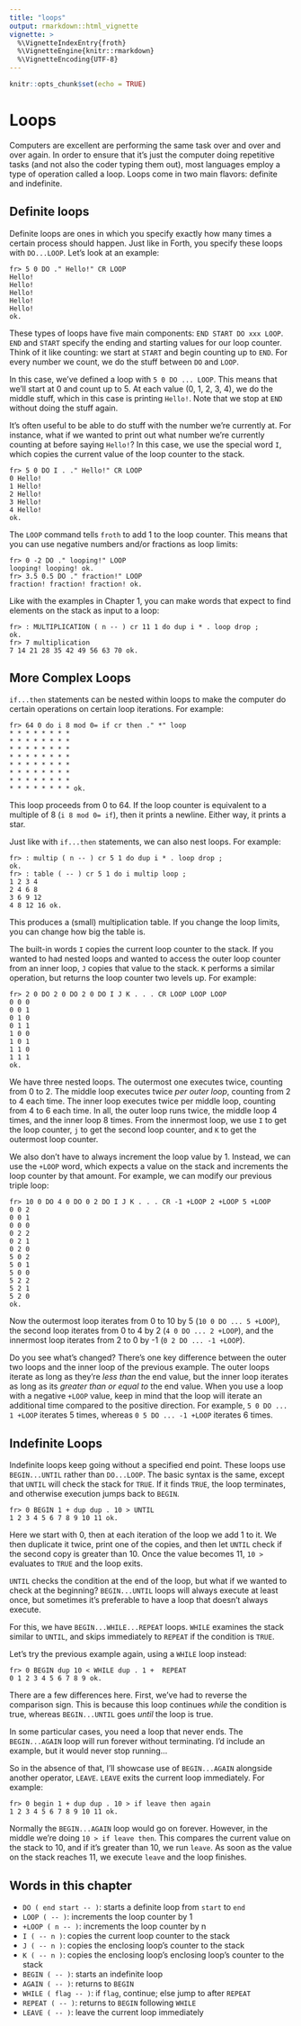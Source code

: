 ```yaml
---
title: "loops"
output: rmarkdown::html_vignette
vignette: >
  %\VignetteIndexEntry{froth}
  %\VignetteEngine{knitr::rmarkdown}
  %\VignetteEncoding{UTF-8}
---
```


```r
knitr::opts_chunk$set(echo = TRUE)
```

# Loops

Computers are excellent are performing the same task over and over and over again. In order to ensure that it's just the computer doing repetitive tasks (and not also the coder typing them out), most languages employ a type of operation called a loop. Loops come in two main flavors: definite and indefinite.

## Definite loops

Definite loops are ones in which you specify exactly how many times a certain process should happen. Just like in Forth, you specify these loops with `DO...LOOP`. Let's look at an example:
```
fr> 5 0 DO ." Hello!" CR LOOP
Hello!
Hello!
Hello!
Hello!
Hello! 
ok.
```

These types of loops have five main components: `END START DO xxx LOOP`. `END` and `START` specify the ending and starting values for our loop counter. Think of it like counting: we start at `START` and begin counting up to `END`. For every number we count, we do the stuff between `DO` and `LOOP`. 

In this case, we've defined a loop with `5 0 DO ... LOOP`. This means that we'll start at 0 and count up to 5. At each value (0, 1, 2, 3, 4), we do the middle stuff, which in this case is printing `Hello!`. Note that we stop at `END` without doing the stuff again.

It's often useful to be able to do stuff with the number we're currently at. For instance, what if we wanted to print out what number we're currently counting at before saying `Hello!`? In this case, we use the special word `I`, which copies the current value of the loop counter to the stack.

```
fr> 5 0 DO I . ." Hello!" CR LOOP
0 Hello! 
1 Hello! 
2 Hello! 
3 Hello! 
4 Hello! 
ok.
```


The `LOOP` command tells `froth` to add 1 to the loop counter. This means that you can use negative numbers and/or fractions as loop limits:

```
fr> 0 -2 DO ." looping!" LOOP
looping! looping! ok.
fr> 3.5 0.5 DO ." fraction!" LOOP
fraction! fraction! fraction! ok.
```

Like with the examples in Chapter 1, you can make words that expect to find elements on the stack as input to a loop:
```
fr> : MULTIPLICATION ( n -- ) cr 11 1 do dup i * . loop drop ;
ok.
fr> 7 multiplication
7 14 21 28 35 42 49 56 63 70 ok.
```

## More Complex Loops

`if...then` statements can be nested within loops to make the computer do certain operations on certain loop iterations. For example:

```
fr> 64 0 do i 8 mod 0= if cr then ." *" loop
* * * * * * * * 
* * * * * * * * 
* * * * * * * * 
* * * * * * * * 
* * * * * * * * 
* * * * * * * * 
* * * * * * * * 
* * * * * * * * ok.
```
This loop proceeds from 0 to 64. If the loop counter is equivalent to a multiple of 8 (`i 8 mod 0= if`), then it prints a newline. Either way, it prints a star.

Just like with `if...then` statements, we can also nest loops. For example:
```
fr> : multip ( n -- ) cr 5 1 do dup i * . loop drop ;
ok.
fr> : table ( -- ) cr 5 1 do i multip loop ;
1 2 3 4 
2 4 6 8 
3 6 9 12 
4 8 12 16 ok.
```

This produces a (small) multiplication table. If you change the loop limits, you can change how big the table is.

The built-in words `I` copies the current loop counter to the stack. If you wanted to had nested loops and wanted to access the outer loop counter from an inner loop, `J` copies that value to the stack. `K` performs a similar operation, but returns the loop counter two levels up. For example:
```
fr> 2 0 DO 2 0 DO 2 0 DO I J K . . . CR LOOP LOOP LOOP
0 0 0 
0 0 1 
0 1 0 
0 1 1 
1 0 0 
1 0 1 
1 1 0 
1 1 1 
ok.
```

We have three nested loops. The outermost one executes twice, counting from 0 to 2. The middle loop executes twice *per outer loop*, counting from 2 to 4 each time. The inner loop executes twice per middle loop, counting from 4 to 6 each time. In all, the outer loop runs twice, the middle loop 4 times, and the inner loop 8 times. From the innermost loop, we use `I` to get the loop counter, `j` to get the second loop counter, and `K` to get the outermost loop counter.

We also don't have to always increment the loop value by 1. Instead, we can use the `+LOOP` word, which expects a value on the stack and increments the loop counter by that amount. For example, we can modify our previous triple loop:

```
fr> 10 0 DO 4 0 DO 0 2 DO I J K . . . CR -1 +LOOP 2 +LOOP 5 +LOOP
0 0 2 
0 0 1 
0 0 0 
0 2 2 
0 2 1 
0 2 0 
5 0 2 
5 0 1 
5 0 0 
5 2 2 
5 2 1 
5 2 0 
ok.
```
Now the outermost loop iterates from 0 to 10 by 5 (`10 0 DO ... 5 +LOOP`), the second loop iterates from 0 to 4 by 2 (`4 0 DO ... 2 +LOOP`), and the innermost loop iterates from 2 to 0 by -1 (`0 2 DO ... -1 +LOOP`). 

Do you see what's changed? There's one key difference between the outer two loops and the inner loop of the previous example. The outer loops iterate as long as they're *less than* the end value, but the inner loop iterates as long as its *greater than or equal to* the end value. When you use a loop with a negative `+LOOP` value, keep in mind that the loop will iterate an additional time compared to the positive direction. For example, `5 0 DO ... 1 +LOOP` iterates 5 times, whereas `0 5 DO ... -1 +LOOP` iterates 6 times.

## Indefinite Loops

Indefinite loops keep going without a specified end point. These loops use `BEGIN...UNTIL` rather than `DO...LOOP`. The basic syntax is the same, except that `UNTIL` will check the stack for `TRUE`. If it finds `TRUE`, the loop terminates, and otherwise execution jumps back to `BEGIN`.

```
fr> 0 BEGIN 1 + dup dup . 10 > UNTIL
1 2 3 4 5 6 7 8 9 10 11 ok.
```
Here we start with 0, then at each iteration of the loop we add 1 to it. We then duplicate it twice, print one of the copies, and then let `UNTIL` check if the second copy is greater than 10. Once the value becomes 11, `10 >` evaluates to `TRUE` and the loop exits.

`UNTIL` checks the condition at the end of the loop, but what if we wanted to check at the beginning? `BEGIN...UNTIL` loops will always execute at least once, but sometimes it's preferable to have a loop that doesn't always execute. 

For this, we have `BEGIN...WHILE...REPEAT` loops. `WHILE` examines the stack similar to `UNTIL`, and skips immediately to `REPEAT` if the condition is `TRUE`. 

Let's try the previous example again, using a `WHILE` loop instead:
```
fr> 0 BEGIN dup 10 < WHILE dup . 1 +  REPEAT
0 1 2 3 4 5 6 7 8 9 ok.
```

There are a few differences here. First, we've had to reverse the comparison sign. This is because this loop continues *while* the condition is true, whereas `BEGIN...UNTIL` goes *until* the loop is true.

In some particular cases, you need a loop that never ends. The `BEGIN...AGAIN` loop will run forever without terminating. I'd include an example, but it would never stop running...

So in the absence of that, I'll showcase use of `BEGIN...AGAIN` alongside another operator, `LEAVE`. `LEAVE` exits the current loop immediately. For example:
```
fr> 0 begin 1 + dup dup . 10 > if leave then again
1 2 3 4 5 6 7 8 9 10 11 ok.
```

Normally the `BEGIN...AGAIN` loop would go on forever. However, in the middle we're doing `10 > if leave then`. This compares the current value on the stack to 10, and if it's greater than 10, we run `leave`. As soon as the value on the stack reaches 11, we execute `leave` and the loop finishes.

## Words in this chapter
- `DO ( end start -- )`: starts a definite loop from `start` to `end`
- `LOOP ( -- )`: increments the loop counter by 1
- `+LOOP ( n -- )`: increments the loop counter by n
- `I ( -- n )`: copies the current loop counter to the stack
- `J ( -- n )`: copies the enclosing loop's counter to the stack
- `K ( -- n )`: copies the enclosing loop's enclosing loop's counter to the stack
- `BEGIN ( -- )`: starts an indefinite loop
- `AGAIN ( -- )`: returns to `BEGIN`
- `WHILE ( flag -- )`: if `flag`, continue; else jump to after `REPEAT`
- `REPEAT ( -- )`: returns to `BEGIN` following `WHILE`
- `LEAVE ( -- )`: leave the current loop immediately
